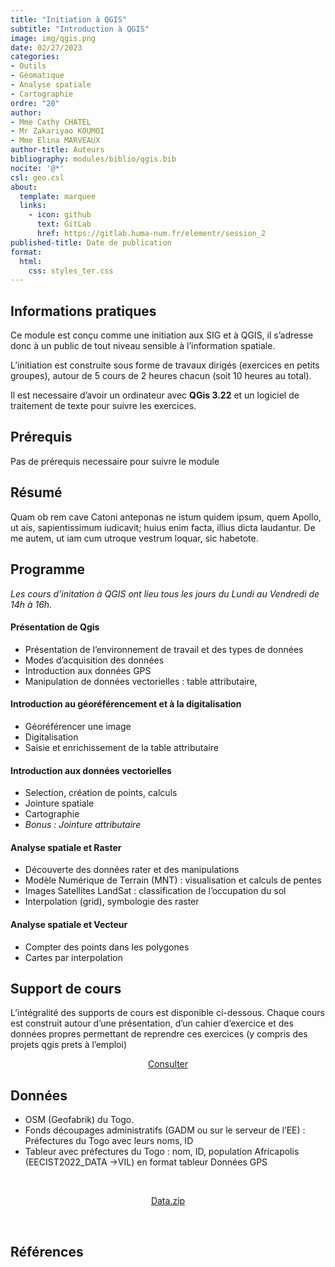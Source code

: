 ```yaml
---
title: "Initiation à QGIS"
subtitle: "Introduction à QGIS"
image: img/qgis.png
date: 02/27/2023
categories: 
- Outils
- Géomatique
- Analyse spatiale
- Cartographie
ordre: "20" 
author: 
- Mme Cathy CHATEL
- Mr Zakariyao KOUMOI
- Mme Elina MARVEAUX
author-title: Auteurs
bibliography: modules/biblio/qgis.bib
nocite: '@*'
csl: geo.csl
about:
  template: marquee
  links:
    - icon: github
      text: GitLab
      href: https://gitlab.huma-num.fr/elementr/session_2
published-title: Date de publication 
format:
  html: 
    css: styles_ter.css
---
```


<!-- ::: {#contrib} -->

<!-- ### Contributeur·rice·s -->

<!-- Hugues Pecout, ... -->

<!-- ::: -->

::: {#block}
## <i class="bi bi-info-circle"></i> Informations pratiques

Ce module est conçu comme une initiation aux SIG et à QGIS, il s'adresse donc à un public de tout niveau sensible à l'information spatiale.

L'initiation est construite sous forme de travaux dirigés (exercices en petits groupes), autour de 5 cours de 2 heures chacun (soit 10 heures au total).

Il est necessaire d'avoir un ordinateur avec **QGis 3.22** et un logiciel de traitement de texte pour suivre les exercices.
:::

<div>

## <i class="bi bi-ui-checks-grid"></i> Prérequis

Pas de prérequis necessaire pour suivre le module

</div>

<div>

## <i class="bi bi-bookmark"></i> Résumé

Quam ob rem cave Catoni anteponas ne istum quidem ipsum, quem Apollo, ut ais, sapientissimum iudicavit; huius enim facta, illius dicta laudantur. De me autem, ut iam cum utroque vestrum loquar, sic habetote.

</div>

<div>

## <i class="bi bi-calendar-week"></i> Programme

*Les cours d'initation à QGIS ont lieu tous les jours du Lundi au Vendredi de 14h à 16h.*

#### **Présentation de Qgis**

-   Présentation de l'environnement de travail et des types de données
-   Modes d'acquisition des données
-   Introduction aux données GPS
-   Manipulation de données vectorielles : table attributaire,

#### Introduction au géoréférencement et à la digitalisation

-   Géoréférencer une image
-   Digitalisation
-   Saisie et enrichissement de la table attributaire

#### Introduction aux données vectorielles

-   Selection, création de points, calculs
-   Jointure spatiale
-   Cartographie
-   *Bonus : Jointure attributaire*

#### Analyse spatiale et Raster

-   Découverte des données rater et des manipulations
-   Modèle Numérique de Terrain (MNT) : visualisation et calculs de pentes
-   Images Satellites LandSat : classification de l'occupation du sol
-   Interpolation (grid), symbologie des raster

#### Analyse spatiale et Vecteur

-   Compter des points dans les polygones
-   Cartes par interpolation

</div>

<div>

## <i class="bi bi-person-video3"></i> Support de cours

L'intégralité des supports de cours est disponible ci-dessous. Chaque cours est construit autour d'une présentation, d'un cahier d'exercice et des données propres permettant de reprendre ces exercices (y compris des projets qgis prets à l'emploi)

</div>

<center><a href="" class="btn btn-warning" role="button" aria-disabled="true"><i class="bi bi-eye"></i> Consulter</a></center>

<!-- <object class="slide" data="support/introR_seance2_diapo.pdf" type="application/pdf"> -->

<!-- <iframe class="slide" src="https://meghan.rbind.io/slides/neair/neair.html#/title-slide"> -->

<!-- </iframe> -->

<!-- ::: {#url} -->

<!-- <i class="bi bi-cloud-arrow-down-fill"></i> [Télécharger</i>]() -->

<!-- ::: -->

<!-- </object> -->

<!-- <div> -->

<!-- ## <i class="bi bi-person-video3"></i> Support de TD -->

<!-- Quam ob rem cave Catoni anteponas ne istum quidem ipsum, quem Apollo, ut ais, sapientissimum iudicavit; huius enim facta, illius dicta laudantur. De me autem, ut iam cum utroque vestrum loquar, sic habetote. -->

<!-- \ -->

<!-- \ -->

<!-- </div> -->

<div>

## <i class="bi bi-clipboard-data"></i> Données

-   OSM (Geofabrik) du Togo.
-   Fonds découpages administratifs (GADM ou sur le serveur de l'EE) : Préfectures du Togo avec leurs noms, ID
-   Tableur avec préfectures du Togo : nom, ID, population Africapolis (EECIST2022_DATA -\>VIL) en format tableur Données GPS

\

<center><a href="" class="btn btn-info" role="button" aria-disabled="true"><i class="bi bi-cloud-arrow-down"></i> Data.zip</a></center>

\

</div>

## <i class="bi bi-file-earmark-text"></i> Références

::: {#refs}
:::
